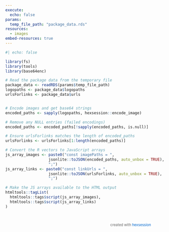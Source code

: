 ```yaml
---
execute:
  echo: false
params:
  temp_file_path: "package_data.rds"
resources:
  - images
embed-resources: true
---
```


```r
#| echo: false

library(fs)
library(tools)
library(base64enc)

# Read the package data from the temporary file
package_data <- readRDS(params$temp_file_path)
logopaths <- package_data$logopaths
urlsForlinks <- package_data$urls


# Encode images and get base64 strings
encoded_paths <- sapply(logopaths, hexsession::encode_image)

# Remove any NULL entries (failed encodings)
encoded_paths <- encoded_paths[!sapply(encoded_paths, is.null)]

# Ensure urlsForlinks matches the length of encoded_paths
urlsForlinks <- urlsForlinks[1:length(encoded_paths)]

# Convert the R vectors to JavaScript arrays
js_array_images <- paste0("const imagePaths = ", 
                   jsonlite::toJSON(encoded_paths, auto_unbox = TRUE), 
                   ";")
js_array_links <- paste0("const linkUrls = ", 
                   jsonlite::toJSON(urlsForlinks, auto_unbox = TRUE), 
                   ";")

# Make the JS arrays available to the HTML output
htmltools::tagList(
  htmltools::tags$script(js_array_images),
  htmltools::tags$script(js_array_links)
)
```

```{=html}
<div class="main">
  <div class="container" id="imageContainer">
    <!-- Images will be dynamically added here -->
  </div>
  <div class="attribution">
    created with <a href="https://github.com/luisdva/hexsession" target="_blank">hexsession</a>
  </div>
</div>

<style>
.main {
  position: relative;
  display: flex;
  --s: 100px;  /* size  */
  --m: 2px;    /* margin */
  --f: calc(1.732 * var(--s) + 4 * var(--m) - 1px);
}

.container {
  font-size: 0; /*disable white space between inline block element */
}

.container div {
  width: var(--s);
  margin: var(--m);
  height: calc(var(--s)*1.1547); 
  display: inline-block;
  font-size: initial;
  clip-path: polygon(0% 25%, 0% 75%, 50% 100%, 100% 75%, 100% 25%, 50% 0%);
  background: #f0f0f0;  /* Light grey background */
  margin-bottom: calc(var(--m) - var(--s)*0.2885); 
  overflow: hidden;
  transition: all 0.3s ease;
}

.container::before {
  content: "";
  width: calc(var(--s)/2 + var(--m));
  float: left;
  height: 120%;
  shape-outside: repeating-linear-gradient(     
                   #0000 0 calc(var(--f) - 3px),      
                   #000  0 var(--f));
}

.container div img {
  width: 100%;
  height: 100%;
  object-fit: cover;
  transition: all 0.3s ease;
}

.container a {
  display: block;
  width: 100%;
  height: 100%;
}

/* Subtle hover effect */
.container div:hover {
  z-index: 1;
  transform: scale(1.05);  /* Reduced scale */
  box-shadow: 0 4px 8px rgba(0,0,0,0.1);  /* Subtle shadow */
}

.container div:hover img {
  filter: brightness(1.1);  /* Slightly brighten the image */
}

.attribution {
  position: absolute;
  bottom: -44px;
  right: 40px;
  font-size: 0.8em;
  color: #666;
  background-color: rgba(255, 255, 255, 0.7);
  padding: 2px 5px;
  border-radius: 3px;
  z-index: 10;
  pointer-events: none;  /* Allows clicking through to underlying elements */
}

.attribution a {
  color: #0066cc;
  text-decoration: none;
  pointer-events: auto;  /* Re-enables clicking on the link */
}

.attribution a:hover {
  text-decoration: underline;
}
</style>

<script>
document.addEventListener('DOMContentLoaded', function() {
  const container = document.getElementById('imageContainer');

  imagePaths.forEach((path, index) => {
    const div = document.createElement('div');
    const a = document.createElement('a');
    const img = document.createElement('img');
    
    img.src = path;
    img.alt = 'Hexagon Image ' + (index + 1);
    
    a.href = linkUrls[index];
    a.target = '_blank';  // Opens link in a new tab
    
    a.appendChild(img);
    div.appendChild(a);
    container.appendChild(div);
  });
});
</script>



```

